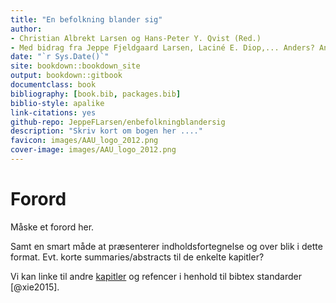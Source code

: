 ```yaml
--- 
title: "En befolkning blander sig"
author: 
- Christian Albrekt Larsen og Hans-Peter Y. Qvist (Red.)
- Med bidrag fra Jeppe Fjeldgaard Larsen, Laciné E. Diop,... Anders? Anna?
date: "`r Sys.Date()`"
site: bookdown::bookdown_site
output: bookdown::gitbook
documentclass: book
bibliography: [book.bib, packages.bib]
biblio-style: apalike
link-citations: yes
github-repo: JeppeFLarsen/enbefolkningblandersig 
description: "Skriv kort om bogen her ...."
favicon: images/AAU_logo_2012.png
cover-image: images/AAU_logo_2012.png
---
```

# Forord {-}

Måske et forord her. 

Samt en smart måde at præsenterer indholdsfortegnelse og over blik i dette format. Evt. korte summaries/abstracts til de enkelte kapitler?


Vi kan linke til andre [kapitler](#kap1) og refencer i henhold til bibtex standarder [@xie2015].
